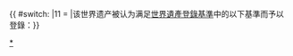 {{ #switch:{{{11|}}}
|11 =
|该世界遗产被认为满足[[世界遗产#世界遗产评定標準|世界遺產登錄基準]]中的以下基準而予以登錄：}}{{世界遗产基准/项目|{{{1|}}}}}{{世界遗产基准/项目|{{{2|}}}}}{{世界遗产基准/项目|{{{3|}}}}}{{世界遗产基准/项目|{{{4|}}}}}{{世界遗产基准/项目|{{{5|}}}}}{{世界遗产基准/项目|{{{6|}}}}}{{世界遗产基准/项目|{{{7|}}}}}{{世界遗产基准/项目|{{{8|}}}}}{{世界遗产基准/项目|{{{9|}}}}}{{世界遗产基准/项目|{{{10|}}}}}<noinclude>
{{Documentation, template}}
[[Category:世界遗产模板|*]]
</noinclude>